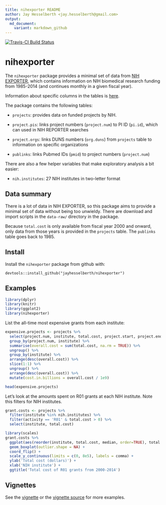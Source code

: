 ```yaml
---
title: nihexporter README
author: Jay Hesselberth <jay.hesselberth@gmail.com>
output:
  md_document:
    variant: markdown_github
---
```


[![Travis-CI Build Status](https://travis-ci.org/jayhesselberth/nihexporter.png?branch=master)](https://travis-ci.org/jayhesselberth/nihexporter)

# nihexporter

The `nihexporter` package provides a minimal set of data from [NIH EXPORTER](http://exporter.nih.gov/default.aspx), which contains information on NIH biomedical research funding from 1985-2014 (and continues monthly in a given fiscal year).

Information about specific columns in the tables is [here](http://exporter.nih.gov/about.aspx).

The package contains the following tables:

* `projects`: provides data on funded projects by NIH.

* `project.pis`: links project numbers (`project.num`) to PI ID (`pi.id`), which can used in NIH REPORTER searches

* `project.orgs`: links DUNS numbers (`org.duns`) from `projects` table to information on specific organizations 

* `publinks`: links Pubmed IDs (`pmid`) to project numbers (`project.num`)

There are also a few helper variables that make exploratory analysis a bit easier:

* `nih.institutes`: 27 NIH institutes in two-letter format 

## Data summary

There is a lot of data in NIH EXPORTER, so this package aims to provide a
minimal set of data without being too unwieldy. There are download and
import scripts in the `data-raw/` directory in the
package.

Because `total.cost` is only available from fiscal year 2000 and onward, only data from those years is provided in the `projects` table. The `publinks` table goes back to 1985.

## Install

Install the `nihexporter` package from github with:
  
```
devtools::install_github("jayhesselberth/nihexporter")
```

## Examples

```r
library(dplyr)
library(knitr)
library(ggplot2)
library(nihexporter)
```

List the all-time most expensive grants from each institute:

```r
expensive.projects <- projects %>%
  select(project.num, institute, total.cost, project.start, project.end) %>%
  group_by(project.num, institute) %>%
  summarise(overall.cost = sum(total.cost, na.rm = TRUE)) %>%
  ungroup() %>%
  group_by(institute) %>%
  arrange(desc(overall.cost)) %>%
  slice(1:1) %>%
  ungroup() %>%
  arrange(desc(overall.cost)) %>%
  mutate(cost.in.billions = overall.cost / 1e9)

head(expensive.projects)
```

Let's look at the amounts spent on R01 grants at each NIH institute. Note this filters for NIH institutes.

```r
grant.costs <- projects %>% 
  filter(institute %in% nih.institutes) %>%
  filter(activity == 'R01' & total.cost > 0) %>%
  select(institute, total.cost)

library(scales)
grant.costs %>%
  ggplot(aes(reorder(institute, total.cost, median, order=TRUE), total.cost)) +
  geom_boxplot(outlier.shape = NA) +
  coord_flip() +
  scale_y_continuous(limits = c(0, 8e5), labels = comma) +
  ylab('Total cost (dollars)') +
  xlab('NIH institute') + 
  ggtitle('Total cost of R01 grants from 2000-2014')
```

## Vignettes

See the [vignette](http://rpubs.com/jayhesselberth/nihexporter-vignette) or the [vignette source](vignettes/nihexporter.Rmd) for more examples.
